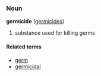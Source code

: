 ===Noun===
'''germicide''' ([[germicides]])

# substance used for killing germs

====Related terms====
*[[germ]]
*[[germicidal]]